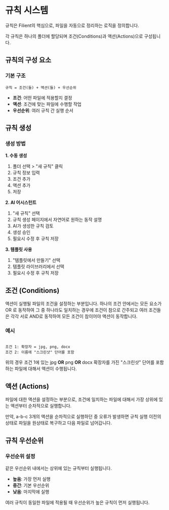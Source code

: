# 규칙 시스템

규칙은 Filient의 핵심으로, 파일을 자동으로 정리하는 로직을 정의합니다.

각 규칙은 하나의 폴더에 할당되며 조건(Conditions)과 액션(Actions)으로 구성됩니다.

## 규칙의 구성 요소

### 기본 구조
```
규칙 = 조건(들) + 액션(들) + 우선순위
```

- **조건**: 어떤 파일에 적용할지 결정
- **액션**: 조건에 맞는 파일에 수행할 작업
- **우선순위**: 여러 규칙 간 실행 순서

## 규칙 생성

### 생성 방법

**1. 수동 생성**
1. 폴더 선택 > "새 규칙" 클릭
2. 규칙 정보 입력
3. 조건 추가
4. 액션 추가
5. 저장

**2. AI 어시스턴트**
1. "새 규칙" 선택
2. 규칙 생성 페이지에서 자연어로 원하는 동작 설명
3. AI가 생성한 규칙 검토
4. 생성 승인
5. 필요시 수정 후 규칙 저장

**3. 템플릿 사용**
1. "템플릿에서 만들기" 선택
2. 템플릿 라이브러리에서 선택
3. 필요시 수정 후 규칙 저장

## 조건 (Conditions)

액션이 실행될 파일의 조건을 설정하는 부분입니다.
하나의 조건 안에서는 모든 요소가 OR 로 동작하여 그 중 하나라도 일치하는 경우에 조건이 참으로 간주되고
여러 조건들은 각각 서로 AND로 동작하여 모든 조건이 참이어야 액션이 동작합니다.

### 예시

```

조건 1: 확장자 = jpg, png, docx
조건 2: 이름에 "스크린샷" 단어를 포함

```
위의 경우 조건 1에 있는 jpg **OR** png **OR** docx 확장자를 가진 "스크린샷" 단어를 포함하는 파일에 대해서 액션이 수행됩니다.

## 액션 (Actions)

파일에 대한 액션을 설정하는 부분으로, 조건에 일치하는 파일에 대해서 가장 상위에 있는 액션부터 순차적으로 실행합니다.

만약, a-b-c 3개의 액션을 순차적으로 실행하던 중 오류가 발생하면 규칙 실행 이전의 상태로 파일을 원상태로 복구하고 다음 파일로 넘어갑니다.

## 규칙 우선순위

### 우선순위 설정
같은 우선순위 내에서는 상위에 있는 규칙부터 실행됩니다.
- **높음**: 가장 먼저 실행
- **중간**: 기본 우선순위
- **낮음**: 마지막에 실행

여러 규칙이 동일한 파일에 적용될 때 우선순위가 높은 규칙이 먼저 실행됩니다.